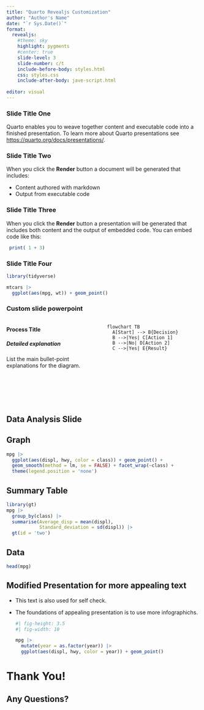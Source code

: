 ```yaml
---
title: "Quarto Revealjs Customization"
author: "Author's Name"
date: "`r Sys.Date()`"
format: 
  revealjs:
    #theme: sky
    highlight: pygments
    #center: true
    slide-level: 3
    slide-number: c/t
    include-before-body: styles.html
    css: styles.css
    include-after-body: jave-script.html
  
editor: visual
---
```


### Slide Title One

Quarto enables you to weave together content and executable code into a finished presentation. To learn more about Quarto presentations see <https://quarto.org/docs/presentations/>.

### Slide Title Two

When you click the **Render** button a document will be generated that includes:

-   Content authored with markdown
-   Output from executable code

### Slide Title Three

When you click the **Render** button a presentation will be generated that includes both content and the output of embedded code. You can embed code like this:

```r
 print( 1 + 3)
```

### Slide Title Four

```r
library(tidyverse)

mtcars |> 
  ggplot(aes(mpg, wt)) + geom_point()
```

### Custom slide powerpoint

::: columns
::: {.column width="50%"}
```{=html}
<div class="text-box" style="height:200px">
  <h4>Process Title</h4>
  <h5>Detailed explanation</h5>
  <p>List the main bullet-point explanations for the diagram.</p>
</div>
```
:::

::: {.column width="50%"}
```mermaid
flowchart TB
  A[Start] --> B{Decision}
  B -->|Yes| C[Action 1]
  B -->|No| D[Action 2]
  C -->|Yes| E{Result}
```
:::
:::

## Data Analysis Slide

::: panel-tabset
## Graph

```r
mpg |> 
  ggplot(aes(displ, hwy, color = class)) + geom_point() +
  geom_smooth(method = lm, se = FALSE) + facet_wrap(~class) +
  theme(legend.position = 'none')
```

## Summary Table

```r
library(gt)
mpg |> 
  group_by(class) |> 
  summarise(Average_disp = mean(displ),
            Standard_deviation = sd(displ)) |> 
  gt(id = 'two')
```

## Data

```r
head(mpg)
```
:::

## Modified Presentation for more appealing text

-   This text is also used for self check.

-   The foundations of appealing presentation is to use more infographichs.

    ```r
    #| fig-height: 3.5
    #| fig-width: 10

    mpg |> 
      mutate(year = as.factor(year)) |> 
      ggplot(aes(displ, hwy, color = year)) + geom_point()

    ```

## 

::: r-stack
::: thank-you-slide
<h1 class="thank-you-heading">

Thank You!

</h1>

<h2 class="questions-prompt">

Any Questions?

</h2>

::: animated-text
:::
:::
:::
